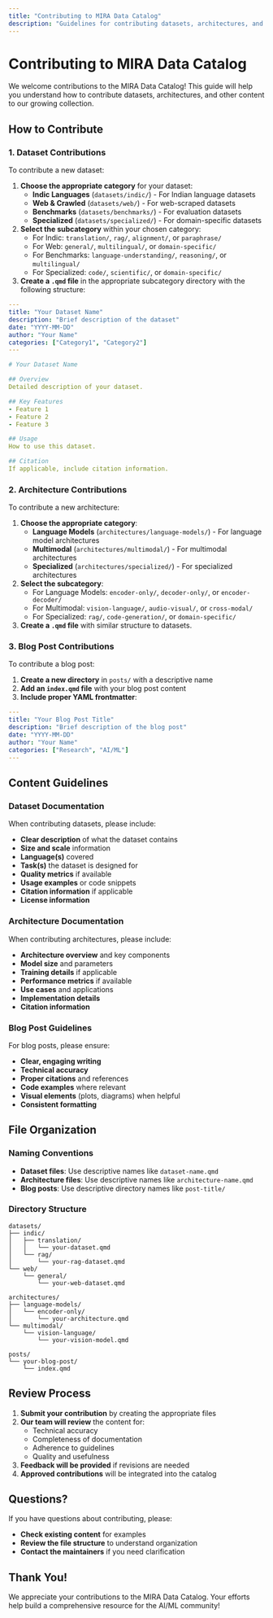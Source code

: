 ```yaml
---
title: "Contributing to MIRA Data Catalog"
description: "Guidelines for contributing datasets, architectures, and other content to the MIRA Data Catalog"
---
```


# Contributing to MIRA Data Catalog

We welcome contributions to the MIRA Data Catalog! This guide will help you understand how to contribute datasets, architectures, and other content to our growing collection.

## How to Contribute

### 1. Dataset Contributions

To contribute a new dataset:

1. **Choose the appropriate category** for your dataset:
   - **Indic Languages** (`datasets/indic/`) - For Indian language datasets
   - **Web & Crawled** (`datasets/web/`) - For web-scraped datasets
   - **Benchmarks** (`datasets/benchmarks/`) - For evaluation datasets
   - **Specialized** (`datasets/specialized/`) - For domain-specific datasets

2. **Select the subcategory** within your chosen category:
   - For Indic: `translation/`, `rag/`, `alignment/`, or `paraphrase/`
   - For Web: `general/`, `multilingual/`, or `domain-specific/`
   - For Benchmarks: `language-understanding/`, `reasoning/`, or `multilingual/`
   - For Specialized: `code/`, `scientific/`, or `domain-specific/`

3. **Create a `.qmd` file** in the appropriate subcategory directory with the following structure:

```yaml
---
title: "Your Dataset Name"
description: "Brief description of the dataset"
date: "YYYY-MM-DD"
author: "Your Name"
categories: ["Category1", "Category2"]
---

# Your Dataset Name

## Overview
Detailed description of your dataset.

## Key Features
- Feature 1
- Feature 2
- Feature 3

## Usage
How to use this dataset.

## Citation
If applicable, include citation information.
```

### 2. Architecture Contributions

To contribute a new architecture:

1. **Choose the appropriate category**:
   - **Language Models** (`architectures/language-models/`) - For language model architectures
   - **Multimodal** (`architectures/multimodal/`) - For multimodal architectures
   - **Specialized** (`architectures/specialized/`) - For specialized architectures

2. **Select the subcategory**:
   - For Language Models: `encoder-only/`, `decoder-only/`, or `encoder-decoder/`
   - For Multimodal: `vision-language/`, `audio-visual/`, or `cross-modal/`
   - For Specialized: `rag/`, `code-generation/`, or `domain-specific/`

3. **Create a `.qmd` file** with similar structure to datasets.

### 3. Blog Post Contributions

To contribute a blog post:

1. **Create a new directory** in `posts/` with a descriptive name
2. **Add an `index.qmd` file** with your blog post content
3. **Include proper YAML frontmatter**:

```yaml
---
title: "Your Blog Post Title"
description: "Brief description of the blog post"
date: "YYYY-MM-DD"
author: "Your Name"
categories: ["Research", "AI/ML"]
---
```

## Content Guidelines

### Dataset Documentation

When contributing datasets, please include:

- **Clear description** of what the dataset contains
- **Size and scale** information
- **Language(s)** covered
- **Task(s)** the dataset is designed for
- **Quality metrics** if available
- **Usage examples** or code snippets
- **Citation information** if applicable
- **License information**

### Architecture Documentation

When contributing architectures, please include:

- **Architecture overview** and key components
- **Model size** and parameters
- **Training details** if applicable
- **Performance metrics** if available
- **Use cases** and applications
- **Implementation details**
- **Citation information**

### Blog Post Guidelines

For blog posts, please ensure:

- **Clear, engaging writing**
- **Technical accuracy**
- **Proper citations** and references
- **Code examples** where relevant
- **Visual elements** (plots, diagrams) when helpful
- **Consistent formatting**

## File Organization

### Naming Conventions

- **Dataset files**: Use descriptive names like `dataset-name.qmd`
- **Architecture files**: Use descriptive names like `architecture-name.qmd`
- **Blog posts**: Use descriptive directory names like `post-title/`

### Directory Structure

```
datasets/
├── indic/
│   ├── translation/
│   │   └── your-dataset.qmd
│   └── rag/
│       └── your-rag-dataset.qmd
└── web/
    └── general/
        └── your-web-dataset.qmd

architectures/
├── language-models/
│   └── encoder-only/
│       └── your-architecture.qmd
└── multimodal/
    └── vision-language/
        └── your-vision-model.qmd

posts/
└── your-blog-post/
    └── index.qmd
```

## Review Process

1. **Submit your contribution** by creating the appropriate files
2. **Our team will review** the content for:
   - Technical accuracy
   - Completeness of documentation
   - Adherence to guidelines
   - Quality and usefulness
3. **Feedback will be provided** if revisions are needed
4. **Approved contributions** will be integrated into the catalog

## Questions?

If you have questions about contributing, please:

- **Check existing content** for examples
- **Review the file structure** to understand organization
- **Contact the maintainers** if you need clarification

## Thank You!

We appreciate your contributions to the MIRA Data Catalog. Your efforts help build a comprehensive resource for the AI/ML community!
